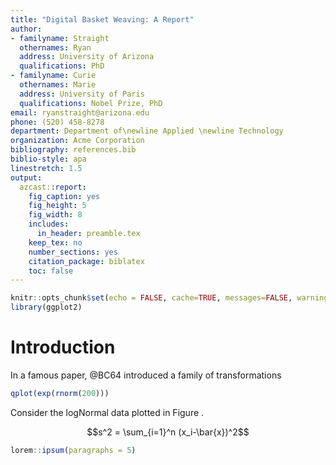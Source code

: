 ```yaml
---
title: "Digital Basket Weaving: A Report"
author:
- familyname: Straight
  othernames: Ryan
  address: University of Arizona
  qualifications: PhD
- familyname: Curie
  othernames: Marie
  address: University of Paris
  qualifications: Nobel Prize, PhD
email: ryanstraight@arizona.edu
phone: (520) 458-8278
department: Department of\newline Applied \newline Technology
organization: Acme Corporation
bibliography: references.bib
biblio-style: apa
linestretch: 1.5
output:
  azcast::report:
    fig_caption: yes
    fig_height: 5
    fig_width: 8
    includes:
      in_header: preamble.tex
    keep_tex: no
    number_sections: yes
    citation_package: biblatex
    toc: false
---
```


```r
knitr::opts_chunk$set(echo = FALSE, cache=TRUE, messages=FALSE, warning=FALSE)
library(ggplot2)
```


# Introduction

In a famous paper, @BC64 introduced a family of transformations \dots

```r
qplot(exp(rnorm(200)))
```

Consider the logNormal data plotted in Figure \ref{fig:histogram}.

$$s^2 = \sum_{i=1}^n (x_i-\bar{x})^2$$

```r
lorem::ipsum(paragraphs = 5)
```

